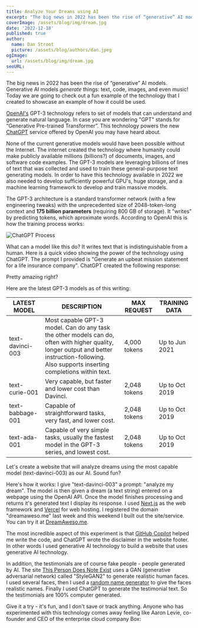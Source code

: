 ```yaml
---
title: Analyze Your Dreams using AI
excerpt: "The big news in 2022 has been the rise of “generative” AI models. Generative models generate things: text, code, images, and even music! What is a fun example of how we can use a generative AI model? Let's use AI to analyze your dreams!"
coverImage: /assets/blog/img/dream.jpg
date: '2022-12-18'
published: true
author:
  name: Dan Stroot
  picture: /assets/blog/authors/dan.jpeg
ogImage:
  url: /assets/blog/img/dream.jpg
seoURL: 
---
```


The big news in 2022 has been the rise of “generative” AI models. Generative AI models _generate_ things: text, code, images, and even music! Today we are going to check out a fun example of the technology that I created to showcase an example of how it could be used. 

[OpenAI's](https://openai.com/) GPT-3 technology refers to set of models that can understand and generate natural language. In case you are wondering "GPT" stands for “Generative Pre-trained Transformer”. This technology powers the new [ChatGPT](https://chat.openai.com) service offered by OpenAI you may have heard about.

None of the current generative models would have been possible without the Internet. The internet created the technology where humanity could make publicly available millions (billions?) of documents, images, and software code examples. The GPT-3 models are leveraging billions of lines of text that was collected and used to train these general-purpose text generating models. In order to have this technology available in 2022 we also needed to develop sufficiently powerful GPU's, huge storage, and a machine learning framework to develop and train massive models. 

The GPT-3 architecture is a standard transformer network (with a few engineering tweaks) with the unprecedented size of 2048-token-long context and **175 billion parameters** (requiring 800 GB of storage). It "writes" by predicting tokens, which aproximate words. According to OpenAI this is how the training process works:

![ChatGPT Process](/assets/blog/img/ChatGPT_Diagram.svg)

What can a model like this do? It writes text that is indistinguishable from a human. Here is a quick video showing the power of the technology using ChatGPT. The prompt I provided is "Generate an upbeat mission statement for a life insurance company". ChatGPT created the following response:

<YouTube link='https://youtu.be/UnO-c9T5Dag' />

Pretty amazing right? 

Here are the latest GPT-3 models as of this writing:

| LATEST MODEL     | DESCRIPTION                                                                                                                                                                                    | MAX REQUEST  | TRAINING DATA  |
| ---------------- | ---------------------------------------------------------------------------------------------------------------------------------------------------------------------------------------------- | ------------ | -------------- |
| text-davinci-003 | Most capable GPT-3 model. Can do any task the other models can do, often with higher quality, longer output and better instruction-following. Also supports inserting completions within text. | 4,000 tokens | Up to Jun 2021 |
| text-curie-001   | Very capable, but faster and lower cost than Davinci.                                                                                                                                          | 2,048 tokens | Up to Oct 2019 |
| text-babbage-001 | Capable of straightforward tasks, very fast, and lower cost.                                                                                                                                   | 2,048 tokens | Up to Oct 2019 |
| text-ada-001     | Capable of very simple tasks, usually the fastest model in the GPT-3 series, and lowest cost.                                                                                                  | 2,048 tokens | Up to Oct 2019 |

Let's create a website that will analyze dreams using the most capable model (text-davinci-003) as our AI. Sound fun? 

Here's how it works: I give "text-davinci-003" a prompt: "analyze my dream". The model is then given a dream (a text string) entered on a webpage using the OpenAI API. Once the model finishes processing and returns it's generated text I display its response. I used [Next.js](https://nextjs.org/) as the web framework and [Vercel](https://vercel.com/home) for web hosting. I registered the domain "dreamaweso.me" last week and this weekend I built out the site/service. You can try it at [DreamAweso.me](https://www.dreamaweso.me/). 

The most incredible aspect of this experiment is that [GitHub Copilot](https://github.com/features/copilot) helped me write the code, and ChatGPT wrote the disclaimer in the website footer. In other words I used generative AI technology to build a website that uses generative AI technology. 

In addition, the testimonials are of course fake people - people generated by AI. The site [This Person Does Note Exist](https://thispersondoesnotexist.com/) uses a GAN (generative adversarial network) called "StyleGAN2" to generate realistic human faces. I used several faces, then I used a [random name generator](https://fossbytes.com/tools/random-name-generator) to give the faces realistic names. Finally I used ChatGPT to generate the testimonial text. So the testimonials are 100% computer generated. 

Give it a try - it's fun, and I don't save or track anything. Anyone who has experimented with this technology comes away feeling like Aaron Levie, co-founder and CEO of the enterprise cloud company Box:

<CustomTweet id="1599156293050433536"/>